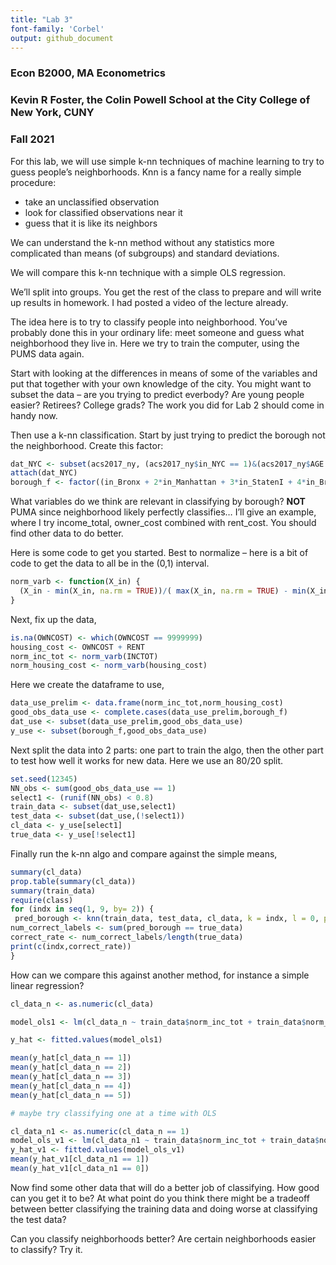 ---
title: "Lab 3"
font-family: 'Corbel'
output: github_document
---




### Econ B2000, MA Econometrics
### Kevin R Foster, the Colin Powell School at the City College of New York, CUNY
### Fall 2021

For this lab, we will use simple k-nn techniques of machine learning to try to guess people's neighborhoods. Knn is a fancy name for a really simple procedure:

* take an unclassified observation
* look for classified observations near it
* guess that it is like its neighbors

We can understand the k-nn method without any statistics more complicated than means (of subgroups) and standard deviations.

We will compare this k-nn technique with a simple OLS regression.

We'll split into groups. You get the rest of the class to prepare and will write up results in homework. I had posted a video of the lecture already.

The idea here is to try to classify people into neighborhood. You've probably done this in your ordinary life: meet someone and guess what neighborhood they live in. Here we try to train the computer, using the PUMS data again.

Start with looking at the differences in means of some of the variables and put that together with your own knowledge of the city. You might want to subset the data -- are you trying to predict everbody? Are young people easier? Retirees? College grads? The work you did for Lab 2 should come in handy now.

Then use a k-nn classification. Start by just trying to predict the borough not the neighborhood. Create this factor:

```{r eval = FALSE}
dat_NYC <- subset(acs2017_ny, (acs2017_ny$in_NYC == 1)&(acs2017_ny$AGE > 20) & (acs2017_ny$AGE < 66))
attach(dat_NYC)
borough_f <- factor((in_Bronx + 2*in_Manhattan + 3*in_StatenI + 4*in_Brooklyn + 5*in_Queens), levels=c(1,2,3,4,5),labels = c("Bronx","Manhattan","Staten Island","Brooklyn","Queens"))
```

What variables do we think are relevant in classifying by borough? **NOT** PUMA since neighborhood likely perfectly classifies... I'll give an example, where I try income_total, owner_cost combined with rent_cost. You should find other data to do better.

Here is some code to get you started. Best to normalize -- here is a bit of code to get the data to all be in the (0,1) interval.

```{r eval = FALSE}
norm_varb <- function(X_in) {
  (X_in - min(X_in, na.rm = TRUE))/( max(X_in, na.rm = TRUE) - min(X_in, na.rm = TRUE) )
}
```

Next, fix up the data,
```{r eval = FALSE}
is.na(OWNCOST) <- which(OWNCOST == 9999999)
housing_cost <- OWNCOST + RENT
norm_inc_tot <- norm_varb(INCTOT)
norm_housing_cost <- norm_varb(housing_cost)
```

Here we create the dataframe to use,
```{r eval = FALSE}
data_use_prelim <- data.frame(norm_inc_tot,norm_housing_cost)
good_obs_data_use <- complete.cases(data_use_prelim,borough_f)
dat_use <- subset(data_use_prelim,good_obs_data_use)
y_use <- subset(borough_f,good_obs_data_use)
```

Next split the data into 2 parts: one part to train the algo, then the other part to test how well it works for new data. Here we use an 80/20 split.
```{r eval = FALSE}
set.seed(12345)
NN_obs <- sum(good_obs_data_use == 1)
select1 <- (runif(NN_obs) < 0.8)
train_data <- subset(dat_use,select1)
test_data <- subset(dat_use,(!select1))
cl_data <- y_use[select1]
true_data <- y_use[!select1]
```

Finally run the k-nn algo and compare against the simple means,
```{r eval = FALSE}
summary(cl_data)
prop.table(summary(cl_data))
summary(train_data)
require(class)
for (indx in seq(1, 9, by= 2)) {
 pred_borough <- knn(train_data, test_data, cl_data, k = indx, l = 0, prob = FALSE, use.all = TRUE)
num_correct_labels <- sum(pred_borough == true_data)
correct_rate <- num_correct_labels/length(true_data)
print(c(indx,correct_rate))
}
```

How can we compare this against another method, for instance a simple linear regression?

```{r eval = FALSE}
cl_data_n <- as.numeric(cl_data)

model_ols1 <- lm(cl_data_n ~ train_data$norm_inc_tot + train_data$norm_housing_cost)

y_hat <- fitted.values(model_ols1)

mean(y_hat[cl_data_n == 1])
mean(y_hat[cl_data_n == 2])
mean(y_hat[cl_data_n == 3])
mean(y_hat[cl_data_n == 4])
mean(y_hat[cl_data_n == 5])

# maybe try classifying one at a time with OLS

cl_data_n1 <- as.numeric(cl_data_n == 1)
model_ols_v1 <- lm(cl_data_n1 ~ train_data$norm_inc_tot + train_data$norm_housing_cost)
y_hat_v1 <- fitted.values(model_ols_v1)
mean(y_hat_v1[cl_data_n1 == 1])
mean(y_hat_v1[cl_data_n1 == 0])

```


Now find some other data that will do a better job of classifying. How good can you get it to be? At what point do you think there might be a tradeoff between better classifying the training data and doing worse at classifying the test data?

Can you classify neighborhoods better? Are certain neighborhoods easier to classify? Try it.


